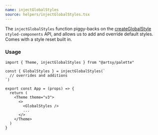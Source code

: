 ```yaml
---
name: injectGlobalStyles
source: helpers/injectGlobalStyles.tsx
---
```


The `injectGlobalStyles` function piggy-backs on the
[createGlobalStyle](https://styled-components.com/docs/api#createglobalstyle)
`styled-components` API, and allows us to add and override default styles. Comes
with a style reset built in.

### Usage

```tsx
import { Theme, injectGlobalStyles } from "@artsy/palette"

const { GlobalStyles } = injectGlobalStyles(`
  // overrides and additions
`)

export const App = (props) => {
  return (
    <Theme theme="v3">
      <>
        <GlobalStyles />
        ...
      </>
    </Theme>
  )
}
```
